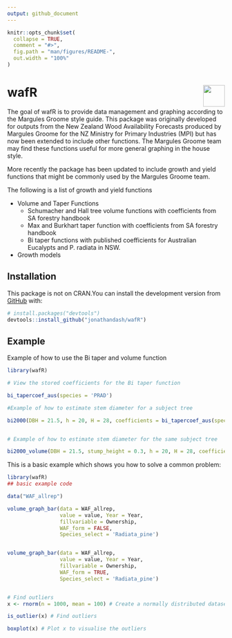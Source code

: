 ```yaml
---
output: github_document
---
```


<!-- README.md is generated from README.Rmd. Please edit that file -->

```r
knitr::opts_chunk$set(
  collapse = TRUE,
  comment = "#>",
  fig.path = "man/figures/README-",
  out.width = "100%"
)
```


# wafR <img src='man/figures/logo.png' align="right" height="50" />

<!-- badges: start -->
<!-- badges: end -->

The goal of wafR is to provide data management and graphing according to the Margules Groome style guide. This package was originally developed for outputs from the New Zealand Wood Availability Forecasts produced by Margules Groome for the NZ Ministry for Primary Industries (MPI) but has now been extended to include other functions. The Margules Groome team may find these functions useful for more general graphing in the house style. 

More recently the package has been updated to include growth and yield functions that might be commonly used by the Margules Groome team.

The following is a list of growth and yield functions

* Volume and Taper Functions
  + Schumacher and Hall tree volume functions with coefficients from SA forestry handbook
  + Max and Burkhart taper function with coefficients from SA forestry handbook
  + Bi taper functions with published coefficients for Australian Eucalypts and P. radiata in NSW.

* Growth models

## Installation



This package is not on CRAN.You can install the development version from [GitHub](https://github.com/) with:

``` r
# install.packages("devtools")
devtools::install_github("jonathandash/wafR")
```
## Example

Example of how to use the Bi taper and volume function

```r

library(wafR)

# View the stored coefficients for the Bi taper function 

bi_tapercoef_aus(species = 'PRAD')

#Example of how to estimate stem diameter for a subject tree

bi2000(DBH = 21.5, h = 20, H = 28, coefficients = bi_tapercoef_aus(species = 'PRAD'))


# Example of how to estimate stem diameter for the same subject tree

bi2000_volume(DBH = 21.5, stump_height = 0.3, h = 20, H = 28, coefficients = bi_tapercoef_aus(species = 'PRAD'))


```

This is a basic example which shows you how to solve a common problem:


```r
library(wafR)
## basic example code

data("WAF_allrep")

volume_graph_bar(data = WAF_allrep,
                 value = value, Year = Year,
                 fillvariable = Ownership,
                 WAF_form = FALSE,
                 Species_select = 'Radiata_pine')


volume_graph_bar(data = WAF_allrep,
                 value = value, Year = Year,
                 fillvariable = Ownership,
                 WAF_form = TRUE,
                 Species_select = 'Radiata_pine')


# Find outliers
x <- rnorm(n = 1000, mean = 100) # Create a normally distributed dataset

is_outlier(x) # Find outliers

boxplot(x) # Plot x to visualise the outliers



```


